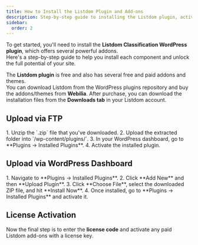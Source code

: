 ```yaml
---
title: How to Install the Listdom Plugin and Add-ons
description: Step-by-step guide to installing the Listdom plugin, activating addons, and unlocking all features.
sidebar:
  order: 2
---
```



To get started, you'll need to install the **Listdom Classification WordPress plugin**, which offers several powerful addons.  
Here's a step-by-step guide to help you install each component and unlock the full potential of your site.

The **Listdom plugin** is free and also has several free and paid addons and themes.  
You can download Listdom from the WordPress plugins repository and buy the addons/themes from **Webilia**. After purchase, you can download the installation files from the **Downloads tab** in your Listdom account.

## Upload via FTP
<Steps>
1. Unzip the `.zip` file that you've downloaded.  
2. Upload the extracted folder into `/wp-content/plugins/`.  
3. In your WordPress dashboard, go to **Plugins → Installed Plugins**.  
4. Activate the installed plugin.
</Steps>

## Upload via WordPress Dashboard
<Steps>
1. Navigate to **Plugins → Installed Plugins**.  
2. Click **Add New** and then **Upload Plugin**.  
3. Click **Choose File**, select the downloaded ZIP file, and hit **Install Now**.  
4. Once installed, go to **Plugins → Installed Plugins** and activate it.
</Steps>

## License Activation
Now the final step is to enter the **license code** and activate any paid Listdom add-ons with a license key.

